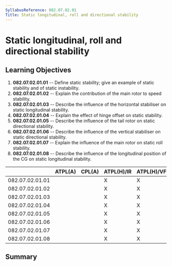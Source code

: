 ```yaml
---
SyllabusReference: 082.07.02.01
Title: Static longitudinal, roll and directional stability
---
```


# Static longitudinal, roll and directional stability

## Learning Objectives

1.  **082.07.02.01.01** -- Define static stability; give an example of static
    stability and of static instability.
2.  **082.07.02.01.02** -- Explain the contribution of the main rotor to speed
    stability.
3.  **082.07.02.01.03** -- Describe the influence of the horizontal stabiliser
    on static longitudinal stability.
4.  **082.07.02.01.04** -- Explain the effect of hinge offset on static
    stability.
5.  **082.07.02.01.05** -- Describe the influence of the tail rotor on static
    directional stability.
6.  **082.07.02.01.06** -- Describe the influence of the vertical stabiliser on
    static directional stability.
7.  **082.07.02.01.07** -- Explain the influence of the main rotor on static
    roll stability.
8.  **082.07.02.01.08** -- Describe the influence of the longitudinal position
    of the CG on static longitudinal stability.

|                 | ATPL(A) | CPL(A) | ATPL(H)/IR | ATPL(H)/VFR | CPL(H) | IR  | CBIR(A) |
| --------------- | ------- | ------ | ---------- | ----------- | ------ | --- | ------- |
| 082.07.02.01.01 |         |        | X          | X           | X      |     |         |
| 082.07.02.01.02 |         |        | X          | X           | X      |     |         |
| 082.07.02.01.03 |         |        | X          | X           | X      |     |         |
| 082.07.02.01.04 |         |        | X          | X           | X      |     |         |
| 082.07.02.01.05 |         |        | X          | X           | X      |     |         |
| 082.07.02.01.06 |         |        | X          | X           | X      |     |         |
| 082.07.02.01.07 |         |        | X          | X           | X      |     |         |
| 082.07.02.01.08 |         |        | X          | X           | X      |     |         |

## Summary
